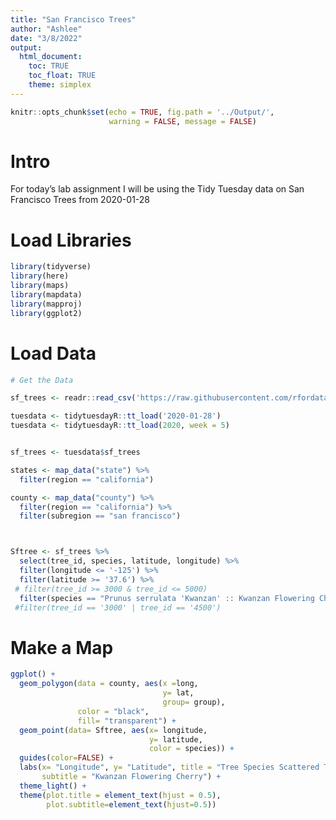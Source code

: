 ```yaml
---
title: "San Francisco Trees"
author: "Ashlee"
date: "3/8/2022"
output: 
  html_document:
    toc: TRUE
    toc_float: TRUE
    theme: simplex
---
```


```r
knitr::opts_chunk$set(echo = TRUE, fig.path = '../Output/',
                      warning = FALSE, message = FALSE)
```

# Intro 

For today's lab assignment I will be using the Tidy Tuesday data on San Francisco Trees from 2020-01-28

# Load Libraries 
```r
library(tidyverse)
library(here)
library(maps)
library(mapdata)
library(mapproj)
library(ggplot2)
```

# Load Data 
```r
# Get the Data

sf_trees <- readr::read_csv('https://raw.githubusercontent.com/rfordatascience/tidytuesday/master/data/2020/2020-01-28/sf_trees.csv')

tuesdata <- tidytuesdayR::tt_load('2020-01-28') 
tuesdata <- tidytuesdayR::tt_load(2020, week = 5)


sf_trees <- tuesdata$sf_trees

states <- map_data("state") %>% 
  filter(region == "california")

county <- map_data("county") %>% 
  filter(region == "california") %>% 
  filter(subregion == "san francisco") 



Sftree <- sf_trees %>% 
  select(tree_id, species, latitude, longitude) %>% 
  filter(longitude <= '-125') %>% 
  filter(latitude >= '37.6') %>% 
 # filter(tree_id >= 3000 & tree_id <= 5000) 
  filter(species == "Prunus serrulata 'Kwanzan' :: Kwanzan Flowering Cherry") #%>% 
 #filter(tree_id == '3000' | tree_id == '4500')

```
# Make a Map 
```r
ggplot() +
  geom_polygon(data = county, aes(x =long, 
                                  y= lat, 
                                  group= group),
               color = "black",
               fill= "transparent") +
  geom_point(data= Sftree, aes(x= longitude, 
                               y= latitude,
                               color = species)) +
  guides(color=FALSE) +
  labs(x= "Longitude", y= "Latitude", title = "Tree Species Scattered Throughout San Francisco",
       subtitle = "Kwanzan Flowering Cherry") +
  theme_light() +
  theme(plot.title = element_text(hjust = 0.5),
        plot.subtitle=element_text(hjust=0.5)) 
 

```

